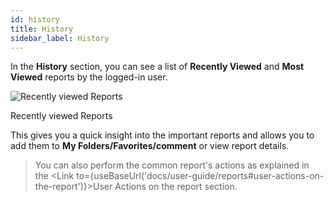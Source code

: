 ---
id: history
title: History
sidebar_label: History
---

In the **History** section, you can see a list of **Recently Viewed** and **Most Viewed** reports by the logged-in user.

  <div class="center">
    <Zoom>
      <img alt="Recently viewed Reports" src={useBaseUrl('doc-images/user-guide/ht2.png')}/>
    </Zoom>
    <p>Recently viewed Reports</p>
  </div>

This gives you a quick insight into the important reports and allows you to add them to **My Folders/Favorites/comment** or view report details.

> You can also perform the common report's actions as explained in the <Link to={useBaseUrl('docs/user-guide/reports#user-actions-on-the-report')}>User Actions on the report</Link> section.
